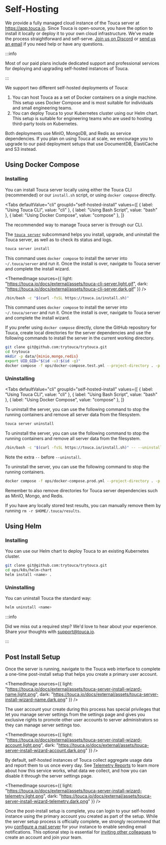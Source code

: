
# Self-Hosting

We provide a fully managed cloud instance of the Touca server at
https://app.touca.io. Since Touca is open-source, you have the option to install
it locally or deploy it to your own cloud infrastructure. We've made the process
straightforward and self-serve. [Join us on Discord](https://touca.io/discord)
or [send us an email](mailto:support@touca.io) if you need help or have any
questions.

:::info

Most of our paid plans include dedicated support and professional services for
deploying and upgrading self-hosted instances of Touca.

:::

We support two different self-hosted deployments of Touca:

1. You can host Touca as a set of Docker containers on a single machine. This
   setup uses Docker Compose and is most suitable for individuals and small
   engineering teams.
2. You can deploy Touca to your Kubernetes cluster using our Helm chart. This
   setup is suitable for engineering teams who are used to hosting third-party
   tools on Kubernetes.

Both deployments use MinIO, MongoDB, and Redis as service dependencies. If you
plan on using Touca at scale, we encourage you to upgrade to our paid deployment
setups that use DocumentDB, ElastiCache and S3 instead.

## Using Docker Compose

### Installing

You can install Touca server locally using either the Touca CLI (recommended) or
our `install.sh` script, or using `docker compose` directly.

<Tabs
  defaultValue="cli"
  groupId="self-hosted-install"
  values={[
    { label: "Using Touca CLI", value: "cli" },
    { label: "Using Bash Script", value: "bash" },
    { label: "Using Docker Compose", value: "compose" },
  ]}
>
  <TabItem value="cli">

The recommended way to manage Touca server is through our CLI.

<InstallCommands />

The [`touca server`](../../cli/#server-management) subcommand helps you install,
upgrade, and uninstall the Touca server, as well as to check its status and
logs.

```bash
touca server install
```

This command uses `docker compose` to install the server into `~/.touca/server`
and run it. Once the install is over, navigate to Touca server and complete the
install wizard.

<ThemedImage
  sources={{
    light: "https://touca.io/docs/external/assets/touca-cli-server.light.gif",
    dark: "https://touca.io/docs/external/assets/touca-cli-server.dark.gif"
  }}
/>

  </TabItem>
  <TabItem value="bash">

```bash
/bin/bash -c "$(curl -fsSL https://touca.io/install.sh)"
```

This command uses `docker compose` to install the server into `~/.touca/server`
and run it. Once the install is over, navigate to Touca server and complete the
install wizard.

  </TabItem>
  <TabItem value="compose">

If you prefer using `docker compose` directly, clone the GitHub repository for
Touca, create local directories for the server dependencies and use the
following commands to install the server in the current working directory.

```bash
git clone git@github.com:trytouca/trytouca.git
cd trytouca
mkdir -p data/{minio,mongo,redis}
export UID_GID="$(id -u):$(id -g)"
docker compose -f ops/docker-compose.test.yml --project-directory . -p touca up -d
```

  </TabItem>
</Tabs>

### Uninstalling

<Tabs
  defaultValue="cli"
  groupId="self-hosted-install"
  values={[
    { label: "Using Touca CLI", value: "cli" },
    { label: "Using Bash Script", value: "bash" },
    { label: "Using Docker Compose", value: "compose" },
  ]}
>
  <TabItem value="cli">

To uninstall the server, you can use the following command to stop the running
containers and remove all server data from the filesystem.

```bash
touca server uninstall
```

  </TabItem>
  <TabItem value="bash">

To uninstall the server, you can use the following command to stop the running
containers and remove all server data from the filesystem.

```bash
/bin/bash -c "$(curl -fsSL https://touca.io/install.sh)" -- --uninstall
```

Note the extra `--` before `--uninstall`.

  </TabItem>
  <TabItem value="compose">

To uninstall the server, you can use the following command to stop the running
containers.

```bash
docker compose -f ops/docker-compose.prod.yml --project-directory . -p touca down
```

Remember to also remove directories for Touca server dependencies such as MinIO,
Mongo, and Redis.

  </TabItem>
</Tabs>

If you have any locally stored test results, you can manually remove them by
running `rm -r $HOME/.touca/results`.

## Using Helm

### Installing

You can use our Helm chart to deploy Touca to an existing Kubernetes cluster.

```bash
git clone git@github.com:trytouca/trytouca.git
cd ops/k8s/helm-chart
helm install <name> .
```

### Uninstalling

You can uninstall Touca the standard way:

```bash
helm uninstall <name>
```

:::info

Did we miss out a required step? We'd love to hear about your experience. Share
your thoughts with [support@touca.io](mailto:support@touca.io).

:::

## Post Install Setup

Once the server is running, navigate to the Touca web interface to complete a
one-time post-install setup that helps you create a primary user account.

<ThemedImage
  sources={{
    light:
      "https://touca.io/docs/external/assets/touca-server-install-wizard-name.light.png",
    dark: "https://touca.io/docs/external/assets/touca-server-install-wizard-name.dark.png"
  }}
/>

The user account your create during this process has special privileges that let
you manage server settings from the settings page and gives you exclusive rights
to promote other user accounts to server administrators so they can manage
server settings too.

<ThemedImage
  sources={{
    light:
      "https://touca.io/docs/external/assets/touca-server-install-wizard-account.light.png",
    dark: "https://touca.io/docs/external/assets/touca-server-install-wizard-account.dark.png"
  }}
/>

By default, self-hosted instances of Touca collect aggregate usage data and
report them to us once every day. See [Telemetry Reports](../telemetry) to learn
more about how this service works, what data we collect, and how you can disable
it through the server settings page.

<ThemedImage
  sources={{
    light:
      "https://touca.io/docs/external/assets/touca-server-install-wizard-telemetry.light.png",
    dark: "https://touca.io/docs/external/assets/touca-server-install-wizard-telemetry.dark.png"
  }}
/>

Once the post-install setup is complete, you can login to your self-hosted
instance using the primary account you created as part of the setup. While the
server setup process is officially complete, we strongly recommend that you
[configure a mail server](../integrations#mail-server-setup) for your instance
to enable sending email notifications. This optional step is essential for
[inviting other colleagues](../teams) to create an account and join your team.
